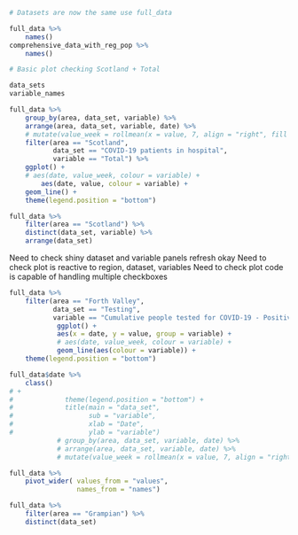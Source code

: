 


```r
# Datasets are now the same use full_data

full_data %>% 
    names()
comprehensive_data_with_reg_pop %>% 
    names()
```

```r
# Basic plot checking Scotland + Total

data_sets
variable_names

full_data %>%
    group_by(area, data_set, variable) %>% 
    arrange(area, data_set, variable, date) %>% 
    # mutate(value_week = rollmean(x = value, 7, align = "right", fill = NA)) %>%
    filter(area == "Scotland",
           data_set == "COVID-19 patients in hospital",
           variable == "Total") %>%
    ggplot() +
    # aes(date, value_week, colour = variable) +
        aes(date, value, colour = variable) +
    geom_line() +
    theme(legend.position = "bottom")
```

```r

full_data %>% 
    filter(area == "Scotland") %>% 
    distinct(data_set, variable) %>% 
    arrange(data_set)
```


Need to check shiny dataset and variable panels refresh okay
Need to check plot is reactive to region, dataset, variables
Need to check plot code is capable of handling multiple checkboxes



```r
full_data %>%
    filter(area == "Forth Valley",
           data_set == "Testing",
           variable == "Cumulative people tested for COVID-19 - Positive") %>% 
            ggplot() +
            aes(x = date, y = value, group = variable) +
            # aes(date, value_week, colour = variable) +
            geom_line(aes(colour = variable)) +
    theme(legend.position = "bottom")
```
```r
full_data$date %>% 
    class()
# +
#             theme(legend.position = "bottom") +
#             title(main = "data_set",
#                   sub = "variable",
#                   xlab = "Date",
#                   ylab = "variable")
            # group_by(area, data_set, variable, date) %>% 
            # arrange(area, data_set, variable, date) %>% 
            # mutate(value_week = rollmean(x = value, 7, align = "right", fill = NA)) %>%
```

```r
full_data %>% 
    pivot_wider( values_from = "values",
                 names_from = "names")
```

```r
full_data %>% 
    filter(area == "Grampian") %>% 
    distinct(data_set)
```

